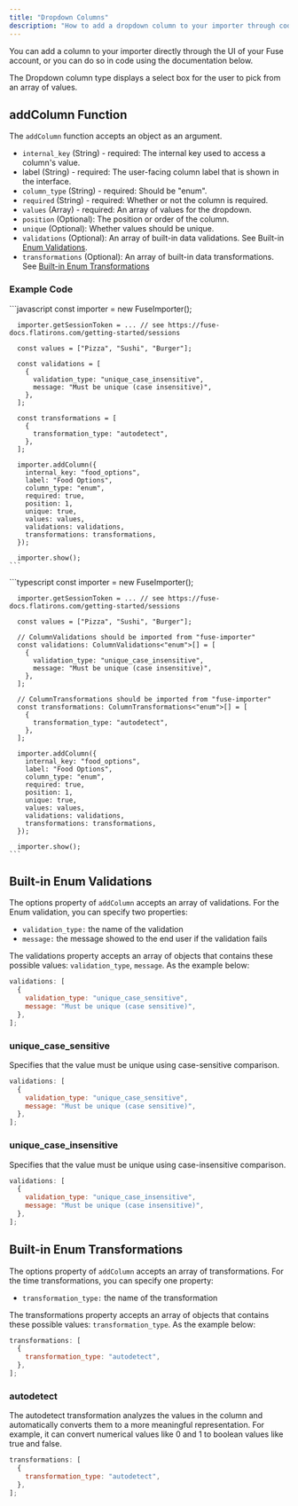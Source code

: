```yaml
---
title: "Dropdown Columns"
description: "How to add a dropdown column to your importer through code."
---
```


You can add a column to your importer directly through the UI of your Fuse account, or you can do so in code using the documentation below.

The Dropdown column type displays a select box for the user to pick from an array of values.

## addColumn Function

The `addColumn` function accepts an object as an argument.

- `internal_key` (String) - required: The internal key used to access a column's value.
- label (String) - required: The user-facing column label that is shown in the interface.
- `column_type` (String) - required: Should be "enum".
- `required` (String) - required: Whether or not the column is required.
- `values` (Array) - required: An array of values for the dropdown.
- `position` (Optional): The position or order of the column.
- `unique` (Optional): Whether values should be unique.
- `validations` (Optional): An array of built-in data validations. See Built-in [Enum Validations](#built-in-enum-validations).
- `transformations` (Optional): An array of built-in data transformations. See [Built-in Enum Transformations](#built-in-enum-transformations)

### Example Code

<Tabs>
  <Tab title="JavaScript">
    ```javascript
      const importer = new FuseImporter();

      importer.getSessionToken = ... // see https://fuse-docs.flatirons.com/getting-started/sessions

      const values = ["Pizza", "Sushi", "Burger"];

      const validations = [
        {
          validation_type: "unique_case_insensitive",
          message: "Must be unique (case insensitive)",
        },
      ];

      const transformations = [
        {
          transformation_type: "autodetect",
        },
      ];

      importer.addColumn({
        internal_key: "food_options",
        label: "Food Options",
        column_type: "enum",
        required: true,
        position: 1,
        unique: true,
        values: values,
        validations: validations,
        transformations: transformations,
      });

      importer.show();
    ```

  </Tab>
  <Tab title="TypeScript">
    ```typescript
      const importer = new FuseImporter();

      importer.getSessionToken = ... // see https://fuse-docs.flatirons.com/getting-started/sessions

      const values = ["Pizza", "Sushi", "Burger"];

      // ColumnValidations should be imported from "fuse-importer"
      const validations: ColumnValidations<"enum">[] = [
        {
          validation_type: "unique_case_insensitive",
          message: "Must be unique (case insensitive)",
        },
      ];

      // ColumnTransformations should be imported from "fuse-importer"
      const transformations: ColumnTransformations<"enum">[] = [
        {
          transformation_type: "autodetect",
        },
      ];

      importer.addColumn({
        internal_key: "food_options",
        label: "Food Options",
        column_type: "enum",
        required: true,
        position: 1,
        unique: true,
        values: values,
        validations: validations,
        transformations: transformations,
      });

      importer.show();
    ```

  </Tab>
</Tabs>

## Built-in Enum Validations

The options property of `addColumn` accepts an array of validations. For the Enum validation, you can specify two properties:

- `validation_type:` the name of the validation
- `message:` the message showed to the end user if the validation fails

The validations property accepts an array of objects that contains these possible values: `validation_type`, `message`. As the example below:

```javascript
validations: [
  {
    validation_type: "unique_case_sensitive",
    message: "Must be unique (case sensitive)",
  },
];
```

### unique_case_sensitive

Specifies that the value must be unique using case-sensitive comparison.

```javascript
validations: [
  {
    validation_type: "unique_case_sensitive",
    message: "Must be unique (case sensitive)",
  },
];
```

### unique_case_insensitive

Specifies that the value must be unique using case-insensitive comparison.

```javascript
validations: [
  {
    validation_type: "unique_case_insensitive",
    message: "Must be unique (case insensitive)",
  },
];
```

## Built-in Enum Transformations

The options property of `addColumn` accepts an array of transformations. For the time transformations, you can specify one property:

- `transformation_type:` the name of the transformation

The transformations property accepts an array of objects that contains these possible values: `transformation_type`. As the example below:

```javascript
transformations: [
  {
    transformation_type: "autodetect",
  },
];
```

### autodetect

The autodetect transformation analyzes the values in the column and automatically converts them to a more meaningful representation. For example, it can convert numerical values like 0 and 1 to boolean values like true and false.

```javascript
transformations: [
  {
    transformation_type: "autodetect",
  },
];
```
